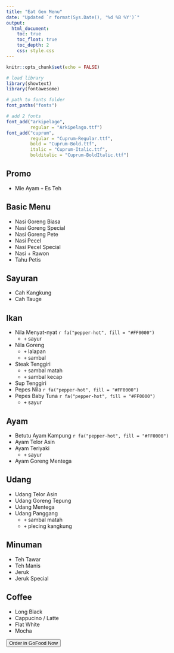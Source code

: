 ```yaml
---
title: "Eat Gen Menu"
date: "Updated `r format(Sys.Date(), '%d %B %Y')`"
output: 
  html_document:
    toc: true
    toc_float: true
    toc_depth: 2
    css: style.css
---
```


```r
knitr::opts_chunk$set(echo = FALSE)

# load library
library(showtext)
library(fontawesome)

# path to fonts folder
font_paths("fonts")

# add 2 fonts
font_add("arkipelago",
         regular = "Arkipelago.ttf")
font_add("cuprum",
         regular = "Cuprum-Regular.ttf",
         bold = "Cuprum-Bold.ttf",
         italic = "Cuprum-Italic.ttf",
         bolditalic = "Cuprum-BoldItalic.ttf")
```

## Promo

- Mie Ayam `+` Es Teh

## Basic Menu

- Nasi Goreng Biasa
- Nasi Goreng Special
- Nasi Goreng Pete
- Nasi Pecel
- Nasi Pecel Special
- Nasi + Rawon
- Tahu Petis

## Sayuran

- Cah Kangkung
- Cah Tauge

## Ikan

- Nila Menyat-nyat `r fa("pepper-hot", fill = "#FF0000")`
  - `+` sayur
- Nila Goreng
  - `+` lalapan 
  - `+` sambal
- Steak Tenggiri
  - `+` sambal matah
  - `+` sambal kecap
- Sup Tenggiri
- Pepes Nila `r fa("pepper-hot", fill = "#FF0000")`
- Pepes Baby Tuna `r fa("pepper-hot", fill = "#FF0000")`
  - `+` sayur

## Ayam

- Betutu Ayam Kampung `r fa("pepper-hot", fill = "#FF0000")`
- Ayam Telor Asin
- Ayam Teriyaki
  - `+` sayur
- Ayam Goreng Mentega

## Udang

- Udang Telor Asin
- Udang Goreng Tepung
- Udang Mentega
- Udang Panggang
  - `+` sambal matah
  - `+` plecing kangkung

## Minuman

- Teh Tawar
- Teh Manis
- Jeruk 
- Jeruk Special

## Coffee

- Long Black
- Cappucino / Latte
- Flat White
- Mocha

<button href="https://gofood.link/u/k54ve" type="button" class="btn btn-success">Order in GoFood Now</button>

